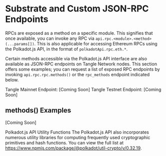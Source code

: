# Substrate and Custom JSON-RPC Endpoints

RPCs are exposed as a method on a specific module. This signifies that once available, you can invoke any RPC via `api.rpc.<module>.<method>(...params[])`. This is also applicable for accessing Ethereum RPCs using the Polkadot.js API, in the format of `polkadotApi.rpc.eth.*`.

Certain methods accessible via the Polkadot.js API interface are also available as JSON-RPC endpoints on Tangle Network nodes. This section offers some examples; you can request a list of exposed RPC endpoints by invoking `api.rpc.rpc.methods()` or the `rpc_methods` endpoint indicated below.

Tangle Mainnet Endpoint: [Coming Soon]
Tangle Testnet Endpoint: [Coming Soon]


## methods() Examples

[Coming Soon]


Polkadot.js API Utility Functions
The Polkadot.js API also incorporates numerous utility libraries for computing frequently used cryptographic primitives and hash functions. You can view the full list at https://www.npmjs.com/package/@polkadot/util-crypto/v/0.32.19.